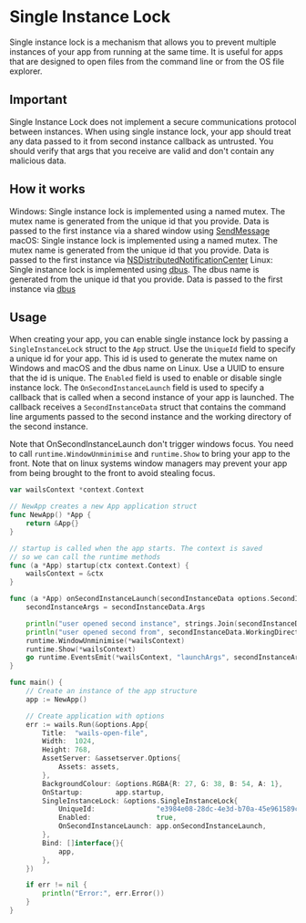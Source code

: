 # Single Instance Lock

Single instance lock is a mechanism that allows you to prevent multiple instances of your app from running at the same time.
It is useful for apps that are designed to open files from the command line or from the OS file explorer.

## Important

Single Instance Lock does not implement a secure communications protocol between instances. When using single instance lock,
your app should treat any data passed to it from second instance callback as untrusted.
You should verify that args that you receive are valid and don't contain any malicious data.

## How it works

Windows: Single instance lock is implemented using a named mutex. The mutex name is generated from the unique id that you provide. Data is passed to the first instance via a shared window using [SendMessage](https://learn.microsoft.com/en-us/windows/win32/api/winuser/nf-winuser-sendmessage)
macOS: Single instance lock is implemented using a named mutex. The mutex name is generated from the unique id that you provide. Data is passed to the first instance via [NSDistributedNotificationCenter](https://developer.apple.com/documentation/foundation/nsdistributednotificationcenter)
Linux: Single instance lock is implemented using [dbus](https://www.freedesktop.org/wiki/Software/dbus/). The dbus name is generated from the unique id that you provide. Data is passed to the first instance via [dbus](https://www.freedesktop.org/wiki/Software/dbus/)

## Usage
When creating your app, you can enable single instance lock by passing a `SingleInstanceLock` struct to the `App` struct.
Use the `UniqueId` field to specify a unique id for your app.
This id is used to generate the mutex name on Windows and macOS and the dbus name on Linux. Use a UUID to ensure that the id is unique.
The `Enabled` field is used to enable or disable single instance lock.
The `OnSecondInstanceLaunch` field is used to specify a callback that is called when a second instance of your app is launched.
The callback receives a `SecondInstanceData` struct that contains the command line arguments passed to the second instance and the working directory of the second instance.

Note that OnSecondInstanceLaunch don't trigger windows focus.
You need to call `runtime.WindowUnminimise` and `runtime.Show` to bring your app to the front.
Note that on linux systems window managers may prevent your app from being brought to the front to avoid stealing focus.

```go title="main.go"
var wailsContext *context.Context

// NewApp creates a new App application struct
func NewApp() *App {
	return &App{}
}

// startup is called when the app starts. The context is saved
// so we can call the runtime methods
func (a *App) startup(ctx context.Context) {
	wailsContext = &ctx
}

func (a *App) onSecondInstanceLaunch(secondInstanceData options.SecondInstanceData) {
	secondInstanceArgs = secondInstanceData.Args

	println("user opened second instance", strings.Join(secondInstanceData.Args, ","))
	println("user opened second from", secondInstanceData.WorkingDirectory)
	runtime.WindowUnminimise(*wailsContext)
	runtime.Show(*wailsContext)
	go runtime.EventsEmit(*wailsContext, "launchArgs", secondInstanceArgs)
}

func main() {
	// Create an instance of the app structure
	app := NewApp()

	// Create application with options
	err := wails.Run(&options.App{
		Title:  "wails-open-file",
		Width:  1024,
		Height: 768,
		AssetServer: &assetserver.Options{
			Assets: assets,
		},
		BackgroundColour: &options.RGBA{R: 27, G: 38, B: 54, A: 1},
		OnStartup:        app.startup,
		SingleInstanceLock: &options.SingleInstanceLock{
			UniqueId:               "e3984e08-28dc-4e3d-b70a-45e961589cdc",
			Enabled:                true,
			OnSecondInstanceLaunch: app.onSecondInstanceLaunch,
		},
		Bind: []interface{}{
			app,
		},
	})

	if err != nil {
		println("Error:", err.Error())
	}
}
```

